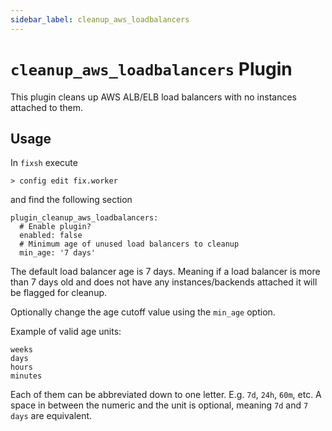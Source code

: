 ```yaml
---
sidebar_label: cleanup_aws_loadbalancers
---
```


# `cleanup_aws_loadbalancers` Plugin

This plugin cleans up AWS ALB/ELB load balancers with no instances attached to them.

## Usage

In `fixsh` execute

```
> config edit fix.worker
```

and find the following section

```
plugin_cleanup_aws_loadbalancers:
  # Enable plugin?
  enabled: false
  # Minimum age of unused load balancers to cleanup
  min_age: '7 days'
```

The default load balancer age is 7 days. Meaning if a load balancer is more than 7 days old and does not have any instances/backends attached it will be flagged for cleanup.

Optionally change the age cutoff value using the `min_age` option.

Example of valid age units:

```
weeks
days
hours
minutes
```

Each of them can be abbreviated down to one letter. E.g. `7d`, `24h`, `60m`, etc. A space in between the numeric and the unit is optional, meaning `7d` and `7 days` are equivalent.
